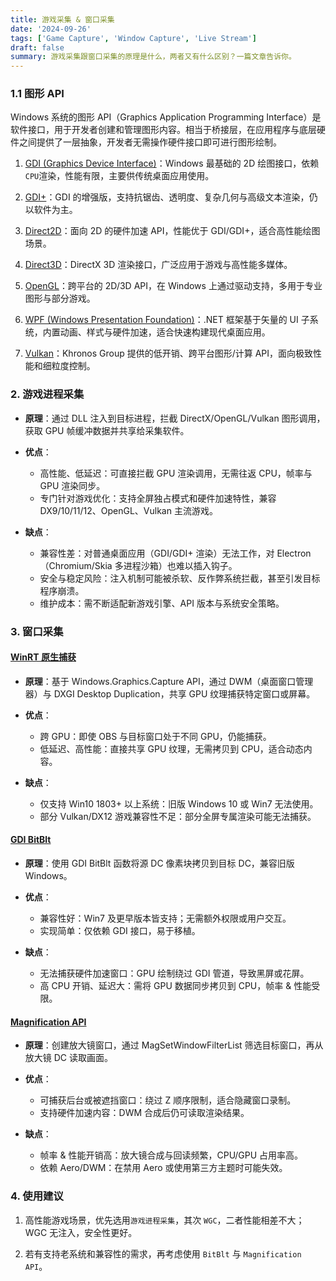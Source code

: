 ```yaml
---
title: 游戏采集 & 窗口采集
date: '2024-09-26'
tags: ['Game Capture', 'Window Capture', 'Live Stream']
draft: false
summary: 游戏采集跟窗口采集的原理是什么，两者又有什么区别？一篇文章告诉你。
---
```


<TOCInline toc={props.toc} asDisclosure />

### 1.1 图形 API

Windows 系统的图形 API（Graphics Application Programming Interface）是软件接口，用于开发者创建和管理图形内容。相当于桥接层，在应用程序与底层硬件之间提供了一层抽象，开发者无需操作硬件接口即可进行图形绘制。

1. [GDI (Graphics Device Interface)](https://learn.microsoft.com/en-us/windows/win32/gdi/windows-gdi)：Windows 最基础的 2D 绘图接口，依赖`CPU`渲染，性能有限，主要供传统桌面应用使用。

2. [GDI+](https://learn.microsoft.com/en-us/windows/win32/gdiplus/-gdiplus-gdi-start)：GDI 的增强版，支持抗锯齿、透明度、复杂几何与高级文本渲染，仍以软件为主。

3. [Direct2D](https://learn.microsoft.com/en-us/windows/win32/direct2d/direct2d-portal)：面向 2D 的硬件加速 API，性能优于 GDI/GDI+，适合高性能绘图场景。

4. [Direct3D](https://learn.microsoft.com/en-us/windows/win32/direct3d12/direct3d-12-graphics)：DirectX 3D 渲染接口，广泛应用于游戏与高性能多媒体。

5. [OpenGL](https://www.opengl.org/Documentation/Specs.html)：跨平台的 2D/3D API，在 Windows 上通过驱动支持，多用于专业图形与部分游戏。

6. [WPF (Windows Presentation Foundation)](https://learn.microsoft.com/en-us/dotnet/desktop/wpf/?view=netdesktop-6.0)：.NET 框架基于矢量的 UI 子系统，内置动画、样式与硬件加速，适合快速构建现代桌面应用。

7. [Vulkan](https://docs.vulkan.org/spec/latest/index.html)：Khronos Group 提供的低开销、跨平台图形/计算 API，面向极致性能和细粒度控制。

### 2. 游戏进程采集

- **原理**：通过 DLL 注入到目标进程，拦截 DirectX/OpenGL/Vulkan 图形调用，获取 GPU 帧缓冲数据并共享给采集软件。

- **优点**：

  - 高性能、低延迟：可直接拦截 GPU 渲染调用，无需往返 CPU，帧率与 GPU 渲染同步。
  - 专门针对游戏优化：支持全屏独占模式和硬件加速特性，兼容 DX9/10/11/12、OpenGL、Vulkan 主流游戏。

- **缺点**：
  - 兼容性差：对普通桌面应用（GDI/GDI+ 渲染）无法工作，对 Electron（Chromium/Skia 多进程沙箱）也难以插入钩子。
  - 安全与稳定风险：注入机制可能被杀软、反作弊系统拦截，甚至引发目标程序崩溃。
  - 维护成本：需不断适配新游戏引擎、API 版本与系统安全策略。

### 3. 窗口采集

#### [WinRT 原生捕获](https://learn.microsoft.com/zh-cn/windows/uwp/audio-video-camera/screen-capture)

- **原理**：基于 Windows.Graphics.Capture API，通过 DWM（桌面窗口管理器）与 DXGI Desktop Duplication，共享 GPU 纹理捕获特定窗口或屏幕。

- **优点**：

  - 跨 GPU：即使 OBS 与目标窗口处于不同 GPU，仍能捕获。
  - 低延迟、高性能：直接共享 GPU 纹理，无需拷贝到 CPU，适合动态内容。

- **缺点**：
  - 仅支持 Win10 1803+ 以上系统：旧版 Windows 10 或 Win7 无法使用。
  - 部分 Vulkan/DX12 游戏兼容性不足：部分全屏专属渲染可能无法捕获。

#### [GDI BitBlt](https://learn.microsoft.com/zh-cn/windows/win32/api/wingdi/nf-wingdi-bitblt)

- **原理**：使用 GDI BitBlt 函数将源 DC 像素块拷贝到目标 DC，兼容旧版 Windows。

- **优点**：

  - 兼容性好：Win7 及更早版本皆支持；无需额外权限或用户交互。
  - 实现简单：仅依赖 GDI 接口，易于移植。

- **缺点**：
  - 无法捕获硬件加速窗口：GPU 绘制绕过 GDI 管道，导致黑屏或花屏。
  - 高 CPU 开销、延迟大：需将 GPU 数据同步拷贝到 CPU，帧率 & 性能受限。

#### [Magnification API](https://learn.microsoft.com/zh-cn/windows/win32/winauto/magapi/entry-magapi-sdk)

- **原理**：创建放大镜窗口，通过 MagSetWindowFilterList 筛选目标窗口，再从放大镜 DC 读取画面。

- **优点**：

  - 可捕获后台或被遮挡窗口：绕过 Z 顺序限制，适合隐藏窗口录制。
  - 支持硬件加速内容：DWM 合成后仍可读取渲染结果。

- **缺点**：
  - 帧率 & 性能开销高：放大镜合成与回读频繁，CPU/GPU 占用率高。
  - 依赖 Aero/DWM：在禁用 Aero 或使用第三方主题时可能失效。

### 4. 使用建议

1. 高性能游戏场景，优先选用`游戏进程采集`，其次 `WGC`，二者性能相差不大；WGC 无注入，安全性更好。

2. 若有支持老系统和兼容性的需求，再考虑使用 `BitBlt` 与 `Magnification API`。
